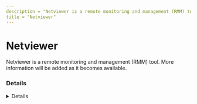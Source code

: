 ```yaml
---
description = "Netviewer is a remote monitoring and management (RMM) tool. More information will be added as it becomes available."
title = "Netviewer"
---
```




# Netviewer

Netviewer is a remote monitoring and management (RMM) tool. More information will be added as it becomes available.

### Details
<Details author={""}
         category={""}
         created={""}
         website={""}
         lastModified={""}
         privileges={""}
         free={ "" }
         verification={""}
/>

#### Installation Paths
<Card code={ ["netviewer*.exe", "netviewer.exe"] }/>





### Forensic Artifacts




#### Network Artifacts
<EuiSpacer size="xl"/>
<NetworkArtifactsTable data={ [{"Description": "Known remote domains", "Domains": ["download.cnet.com/Net-Viewer/3000-2370_4-10034828.html"], "Ports": []}] }/>




### Detections
- Detects potential network activity of Netviewer RMM tool
  - [Sigma Rule](https://github.com/magicsword-io/LOLRMM/blob/main/detections/sigma/netviewer_network_sigma.yml)
- Detects potential processes activity of Netviewer RMM tool
  - [Sigma Rule](https://github.com/magicsword-io/LOLRMM/blob/main/detections/sigma/netviewer_processes_sigma.yml)


